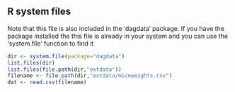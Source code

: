 ## R system files
Note that this file is also included in the 'dagdata' package. If you have the package installed the this file is already in your system and you can use the 'system.file' function to find it

```r
dir <- system.file(package="dagdata")
list.files(dir)
list.files(file.path(dir,"extdata"))
filename <- file.path(dir,"extdata/miceweights.csv")
dat <- read.csv(filename)
```

